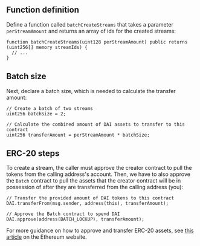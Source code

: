 ## Function definition

Define a function called `batchCreateStreams` that takes a parameter `perStreamAmount` and returns an array of ids for
the created streams:

```solidity
function batchCreateStreams(uint128 perStreamAmount) public returns (uint256[] memory streamIds) {
  // ...
}
```

## Batch size

Next, declare a batch size, which is needed to calculate the transfer amount:

```solidity
// Create a batch of two streams
uint256 batchSize = 2;

// Calculate the combined amount of DAI assets to transfer to this contract
uint256 transferAmount = perStreamAmount * batchSize;
```

## ERC-20 steps

To create a stream, the caller must approve the creator contract to pull the tokens from the calling address's account.
Then, we have to also approve the `Batch` contract to pull the assets that the creator contract will be in possession of
after they are transferred from the calling address (you):

```solidity
// Transfer the provided amount of DAI tokens to this contract
DAI.transferFrom(msg.sender, address(this), transferAmount);

// Approve the Batch contract to spend DAI
DAI.approve(address(BATCH_LOCKUP), transferAmount);
```

For more guidance on how to approve and transfer ERC-20 assets, see
[this article](https://ethereum.org/en/developers/docs/standards/tokens/erc-20/) on the Ethereum website.
